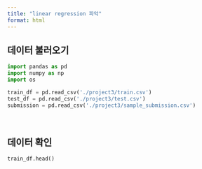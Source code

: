 ```yaml
---
title: "linear regression 파악"
format: html
---
```


## 데이터 불러오기


```python
import pandas as pd
import numpy as np
import os

train_df = pd.read_csv('./project3/train.csv')
test_df = pd.read_csv('./project3/test.csv')
submission = pd.read_csv('./project3/sample_submission.csv')
```

<br>

## 데이터 확인

```python
train_df.head()
```


# 